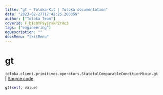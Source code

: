 ```yaml
---
title: "gt — Toloka-Kit | Toloka documentation"
date: "2023-02-27T17:42:25.203359"
author: ["Toloka Team"]
coverId: F_bIcOYF9yjrxkPZrXc3
tags: ["engineering"]
ogDescription: ""
docsMenu: "tkitMenu"
---
```


# gt
`toloka.client.primitives.operators.StatefulComparableConditionMixin.gt` | [Source code](https://github.com/Toloka/toloka-kit/blob/v1.1.4/src/client/primitives/operators.py#L191)

```python
gt(self, value)
```